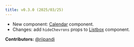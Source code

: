 ```yaml
---
title: v0.3.0 (2025/03/25)
---
```


- New component: [Calendar](/docs/components/calendar) component.
- Changes: add `hideChevrons` props to [Listbox](/docs/components/listbox) component.

**Contributors:**
[@riipandi](https://github.com/riipandi)
